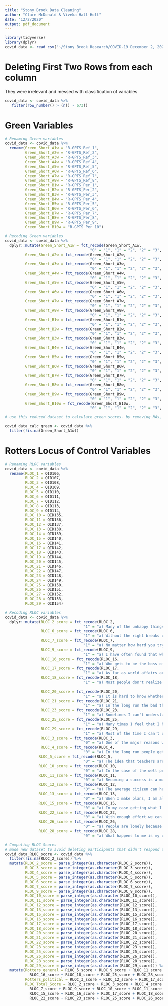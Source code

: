 ```yaml
---
title: "Stony Brook Data Cleaning"
author: "Clare McDonald & Viveka Hall-Holt"
date: "12/2/2020"
output: pdf_document
---
```


```r
library(tidyverse)
library(dplyr)
covid_data <- read_csv("~/Stony Brook Research/COVID-19_December 2, 2020_11.38.csv")
```

# Deleting First Two Rows from each column
They were irrelevant and messed with classification of variables
```r
covid_data <- covid_data %>% 
   filter(row_number() > (n() - 673))
```

# Green Variables
```r
# Renaming Green variables
covid_data <- covid_data %>%
  rename(Green_Short_A1w = "R-GPTS_Ref_1",
         Green_Short_A2w = "R-GPTS_Ref_2",
         Green_Short_A3w = "R-GPTS_Ref_3",
         Green_Short_A4w = "R-GPTS_Ref_4",
         Green_Short_A5w = "R-GPTS_Ref_5",
         Green_Short_A6w = "R-GPTS_Ref_6",
         Green_Short_A7w = "R-GPTS_Ref_7",
         Green_Short_A8w = "R-GPTS_Ref_8",
         Green_Short_B1w = "R-GPTS_Per_1",
         Green_Short_B2w = "R-GPTS_Per_2",
         Green_Short_B3w = "R-GPTS_Per_3",
         Green_Short_B4w = "R-GPTS_Per_4",
         Green_Short_B5w = "R-GPTS_Per_5",
         Green_Short_B6w = "R-GPTS_Per_6",
         Green_Short_B7w = "R-GPTS_Per_7",
         Green_Short_B8w = "R-GPTS_Per_8",
         Green_Short_B9w = "R-GPTS_Per_9",
         Green_Short_B10w = "R-GPTS_Per_10")
```

```r
# Recoding Green variables
covid_data <- covid_data %>%
  dplyr::mutate(Green_Short_A1w = fct_recode(Green_Short_A1w, 
                                      "0" = "1", "1" = "2", "2" = "3", "3" = "4", "4" = "5"),
         Green_Short_A2w = fct_recode(Green_Short_A2w, 
                                      "0" = "1", "1" = "2", "2" = "3", "3" = "4", "4" = "5"),
         Green_Short_A3w = fct_recode(Green_Short_A3w, 
                                      "0" = "1", "1" = "2", "2" = "3", "3" = "4", "4" = "5"),   
         Green_Short_A4w = fct_recode(Green_Short_A4w, 
                                      "0" = "1", "1" = "2", "2" = "3", "3" = "4", "4" = "5"),  
         Green_Short_A5w = fct_recode(Green_Short_A5w, 
                                      "0" = "1", "1" = "2", "2" = "3", "3" = "4", "4" = "5"),  
         Green_Short_A6w = fct_recode(Green_Short_A6w, 
                                      "0" = "1", "1" = "2", "2" = "3", "3" = "4", "4" = "5"),  
         Green_Short_A7w = fct_recode(Green_Short_A7w, 
                                      "0" = "1", "1" = "2", "2" = "3", "3" = "4", "4" = "5"), 
         Green_Short_A8w = fct_recode(Green_Short_A8w, 
                                      "0" = "1", "1" = "2", "2" = "3", "3" = "4", "4" = "5"),
         Green_Short_B1w = fct_recode(Green_Short_B1w, 
                                      "0" = "1", "1" = "2", "2" = "3", "3" = "4", "4" = "5"),
         Green_Short_B2w = fct_recode(Green_Short_B2w, 
                                      "0" = "1", "1" = "2", "2" = "3", "3" = "4", "4" = "5"),   
         Green_Short_B3w = fct_recode(Green_Short_B3w, 
                                      "0" = "1", "1" = "2", "2" = "3", "3" = "4", "4" = "5"),   
         Green_Short_B4w = fct_recode(Green_Short_B4w, 
                                      "0" = "1", "1" = "2", "2" = "3", "3" = "4", "4" = "5"),   
         Green_Short_B5w = fct_recode(Green_Short_B5w, 
                                      "0" = "1", "1" = "2", "2" = "3", "3" = "4", "4" = "5"),   
         Green_Short_B6w = fct_recode(Green_Short_B6w, 
                                      "0" = "1", "1" = "2", "2" = "3", "3" = "4", "4" = "5"),   
         Green_Short_B7w = fct_recode(Green_Short_B7w, 
                                      "0" = "1", "1" = "2", "2" = "3", "3" = "4", "4" = "5"),               
         Green_Short_B8w = fct_recode(Green_Short_B8w, 
                                      "0" = "1", "1" = "2", "2" = "3", "3" = "4", "4" = "5"),
         Green_Short_B9w = fct_recode(Green_Short_B9w, 
                                      "0" = "1", "1" = "2", "2" = "3", "3" = "4", "4" = "5"),
         Green_Short_B10w = fct_recode(Green_Short_B10w, 
                                      "0" = "1", "1" = "2", "2" = "3", "3" = "4", "4" = "5"))
```

```r

# use this reduced dataset to calculate green scores. by removing NAs, the data recodes into a factor class which works for calculations I think. But I don't think we want to remove NAs generally, because it gets rid of all that persons responses for all scales, which is why I made a separate dataset for it 

covid_data_calc_green <- covid_data %>%
  filter(!is.na(Green_Short_A1w)) 
```





# Rotters Locus of Control Variables 

```r
# Renaming RLOC variables
covid_data <- covid_data %>%
  rename(RLOC_1 = QID106,
         RLOC_2 = QID107,
         RLOC_3 = QID108,
         RLOC_4 = QID109,
         RLOC_5 = QID110,
         RLOC_6 = QID111,
         RLOC_7 = QID112,
         RLOC_8 = QID113,
         RLOC_9 = QID114,
         RLOC_10 = QID135,
         RLOC_11 = QID136,
         RLOC_12 = QID137,
         RLOC_13 = QID138,
         RLOC_14 = QID139,
         RLOC_15 = QID140,
         RLOC_16 = QID141,
         RLOC_17 = QID142,
         RLOC_18 = QID143,
         RLOC_19 = QID144,
         RLOC_20 = QID145,
         RLOC_21 = QID146,
         RLOC_22 = QID147,
         RLOC_23 = QID148,
         RLOC_24 = QID149,
         RLOC_25 = QID150,
         RLOC_26 = QID151,
         RLOC_27 = QID152,
         RLOC_28 = QID153,
         RLOC_29 = QID154)
```

```r
# Recoding RLOC variables
covid_data <- covid_data %>%
  dplyr::mutate(RLOC_2_score = fct_recode(RLOC_2,
                                   "1" = "a) Many of the unhappy things in people's lives are partly due to bad luck.", "0" = "b) People's misfortunes result from the mistakes they make."),
                RLOC_6_score = fct_recode(RLOC_6,
                                   "1" = "a) Without the right breaks one cannot be an effective leader.", "0" = "b) Capable people who fail to become leaders have not taken advantage of their opportunities."),
                RLOC_7_score = fct_recode(RLOC_7,
                                   "1" = "a) No matter how hard you try some people just don't like you.", "0" = "b) People who can't get others to like them don't understand how to get along with others."),
                RLOC_9_score = fct_recode(RLOC_9,
                                   "1" = "a) I have often found that what is going to happen will happen.", "0" = "b) Trusting to fate has never turned out as well for me as making a decision to make a definite course of action."),
                RLOC_16_score = fct_recode(RLOC_16,
                                   "1" = "a) Who gets to be the boss often depends on who was lucky enough to be in the right place first.", "0" = "b) Getting people to do the right thing depends upon ability, luck has little or nothing to do with it."),
                RLOC_17_score = fct_recode(RLOC_17,
                                   "1" = "a) As far as world affairs are concerned, most of us are the victims of forces we can neither understand, nor control.", "0" = "b) By taking an active part in political and social affairs the people can control world events."),
                RLOC_18_score = fct_recode(RLOC_18,
                                   "1" = "a) Most people don't realize the extent to which their lives are controlled by accidental happenings.", "0" = "b) There really is no such thing as \"luck.\""),
                
                RLOC_20_score = fct_recode(RLOC_20,
                                   "1" = "a) It is hard to know whether or not a person really likes you.", "0" = "b) How many friends you have depends upon how nice a person you are."),
                RLOC_21_score = fct_recode(RLOC_21,
                                   "1" = "a) In the long run the bad things that happen to us are balanced by the good ones.", "0" = "b) Most misfortunes are the result of lack of ability, ignorance, laziness, or all three."),
                RLOC_23_score = fct_recode(RLOC_23,
                                   "1" = "a) Sometimes I can't understand how teachers arrive at the grades they give.", "0" = "b) There is a direct connection between how hard I study and the grades I get."),
                RLOC_25_score = fct_recode(RLOC_25,
                                   "1" = "a) Many times I feel that I have little influence over the things that happen to me.", "0" = "b) It is impossible for me to believe that chance or luck plays an important role in my life."),
                RLOC_29_score = fct_recode(RLOC_29,
                                   "1" = "a) Most of the time I can't understand why politicians behave the way they do.", "0" = "b) In the long run the people are responsible for bad government on a national as well as on a local level."),
                RLOC_3_score = fct_recode(RLOC_3,
                                   "0" = "a) One of the major reasons why we have wars is because people don't take enough interest in politics.", "1" = "b) There will always be wars, no matter how hard people try to prevent them."),
                RLOC_4_score = fct_recode(RLOC_4,
                                   "0" = "a) In the long run people get the respect they deserve in this world.", "1" = "b) Unfortunately, an individual's worth often passes unrecognized no matter how hard he tries."),
               RLOC_5_score = fct_recode(RLOC_5,
                                   "0" = "a) The idea that teachers are unfair to students is nonsense.", "1" = "b) Most students don't realize the extent to which their grades are influenced by accidental happenings."), 
               RLOC_10_score = fct_recode(RLOC_10,
                                   "0" = "a) In the case of the well prepared student there is rarely if ever such a thing as an unfair test.", "1" = "b) Many times exam questions tend to be so unrelated to course work that studying is really useless."), 
               RLOC_11_score = fct_recode(RLOC_11,
                                   "0" = "a) Becoming a success is a matter of hard work, luck has little or nothing to do with it.", "1" = "b) Getting a good job depends mainly on being in the right place at the right time."),
               RLOC_12_score = fct_recode(RLOC_12,
                                   "0" = "a) The average citizen can have an influence in government decisions.", "1" = "b) This world is run by the few people in power, and there is not much the little guy can do about it."),
               RLOC_13_score = fct_recode(RLOC_13,
                                   "0" = "a) When I make plans, I am almost certain that I can make them work.", "1" = "b) It is not always wise to plan too far ahead because many things turn out to be a matter of good or bad fortune anyhow."),
               RLOC_15_score = fct_recode(RLOC_15,
                                   "0" = "a) In my case getting what I want has little or nothing to do with luck.", "1" = "b) Many times we might just as well decide what to do by flipping a coin."),
               RLOC_22_score = fct_recode(RLOC_22,
                                   "0" = "a) With enough effort we can wipe out political corruption", "1" = "b) It is difficult for people to have much control over the things politicians do in office"),
               RLOC_26_score = fct_recode(RLOC_26,
                                   "0" = "a) People are lonely because they don't try to be friendly.", "1" = "b) There's not much use in trying too hard to please people, if they like you, they like you."),
               RLOC_28_score = fct_recode(RLOC_28,
                                   "0" = "a) What happens to me is my own doing.", "1" = "b) Sometimes I feel that I don't have enough control over the direction my life is taking."))

```

```r
# Computing RLOC Scores
# made new dataset to avoid deleting participants that didn't respond to this questionnaire but did others
covid_data_RLOC_score <- covid_data %>%
  filter(!is.na(RLOC_2_score)) %>%
  mutate(RLOC_2_score = parse_integer(as.character(RLOC_2_score)),
         RLOC_3_score = parse_integer(as.character(RLOC_3_score)),
         RLOC_4_score = parse_integer(as.character(RLOC_4_score)),
         RLOC_5_score = parse_integer(as.character(RLOC_5_score)),
         RLOC_6_score = parse_integer(as.character(RLOC_6_score)),
         RLOC_7_score = parse_integer(as.character(RLOC_7_score)),
         RLOC_9_score = parse_integer(as.character(RLOC_9_score)),
         RLOC_10_score = parse_integer(as.character(RLOC_10_score)),
         RLOC_11_score = parse_integer(as.character(RLOC_11_score)),
         RLOC_12_score = parse_integer(as.character(RLOC_12_score)),
         RLOC_13_score = parse_integer(as.character(RLOC_13_score)),
         RLOC_15_score = parse_integer(as.character(RLOC_15_score)),
         RLOC_16_score = parse_integer(as.character(RLOC_16_score)),
         RLOC_17_score = parse_integer(as.character(RLOC_17_score)),
         RLOC_18_score = parse_integer(as.character(RLOC_18_score)),
         RLOC_20_score = parse_integer(as.character(RLOC_20_score)),
         RLOC_21_score = parse_integer(as.character(RLOC_21_score)),
         RLOC_22_score = parse_integer(as.character(RLOC_22_score)),
         RLOC_23_score = parse_integer(as.character(RLOC_23_score)),
         RLOC_25_score = parse_integer(as.character(RLOC_25_score)),
         RLOC_26_score = parse_integer(as.character(RLOC_26_score)),
         RLOC_28_score = parse_integer(as.character(RLOC_28_score)),
         RLOC_29_score = parse_integer(as.character(RLOC_29_score))) %>%
  mutate(Rotters_general = RLOC_5_score + RLOC_9_score + RLOC_11_score + RLOC_13_score + RLOC_15_score +
           RLOC_16_score + RLOC_18_score + RLOC_25_score + RLOC_28_score,
         Rotters_political = RLOC_3_score + RLOC_12_score + RLOC_17_score + RLOC_22_score,
         RLOC_Total_Score = RLOC_2_score + RLOC_3_score + RLOC_4_score + RLOC_5_score + RLOC_6_score +  
           RLOC_7_score + RLOC_9_score + RLOC_10_score + RLOC_11_score + RLOC_12_score + RLOC_13_score + 
           RLOC_15_score + RLOC_16_score + RLOC_17_score + RLOC_18_score + RLOC_20_score + RLOC_21_score + 
           RLOC_22_score + RLOC_23_score + RLOC_25_score + RLOC_26_score + RLOC_28_score + RLOC_29_score)
```


